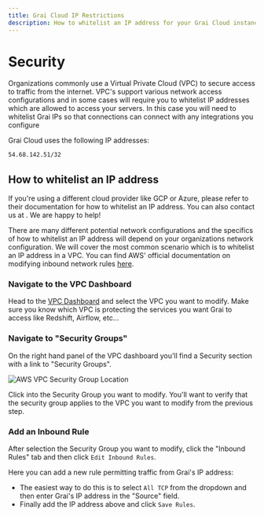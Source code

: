 ```yaml
---
title: Grai Cloud IP Restrictions
description: How to whitelist an IP address for your Grai Cloud instance
---
```





# Security


Organizations commonly use a Virtual Private Cloud (VPC) to secure access to traffic from the internet.
VPC's support various network access configurations and in some cases will require you to whitelist IP addresses which are allowed to access your servers.
In this case you will need to whitelist Grai IPs so that connections can connect with any integrations you configure


Grai Cloud uses the following IP addresses:


```bash copy
54.68.142.51/32
```

## How to whitelist an IP address

<Callout type="warning" emoji="ℹ️">
  If you're using a different cloud provider like GCP or Azure, please refer to their documentation for how to whitelist an IP address.
  You can also contact us at <a href="mailto:dev@grai.io"></a>. We are happy to help!
</Callout>

There are many different potential network configurations and the specifics of how to whitelist an IP address will depend on your organizations network configuration.
We will cover the most common scenario which is to whitelist an IP address in a VPC.
You can find AWS' official documentation on modifying inbound network rules [here](https://docs.aws.amazon.com/vpc/latest/userguide/VPC_SecurityGroups.html#SecurityGroupRules).

<Steps>

### Navigate to the VPC Dashboard

Head to the [VPC Dashboard](https://console.aws.amazon.com/vpc/home) and select the VPC you want to modify.
Make sure you know which VPC is protecting the services you want Grai to access like Redshift, Airflow, etc...

### Navigate to "Security Groups"

On the right hand panel of the VPC dashboard you'll find a Security section with a link to "Security Groups".


<div style={{ display: 'flex', justifyContent: 'center' }}>
  <Image
    src="/images/docs/core/cloud/aws_vpc_security_group.png"
    alt="AWS VPC Security Group Location"
    width={200}
    height={300}
  />
</div>


Click into the Security Group you want to modify.
You'll want to verify that the security group applies to the VPC you want to modify from the previous step.

### Add an Inbound Rule

After selection the Security Group you want to modify, click the "Inbound Rules" tab and then click `Edit Inbound Rules`.

Here you can add a new rule permitting traffic from Grai's IP address:
* The easiest way to do this is to select `All TCP` from the dropdown and then enter Grai's IP address in the "Source" field.
* Finally add the IP address above and click `Save Rules`.

</Steps>
